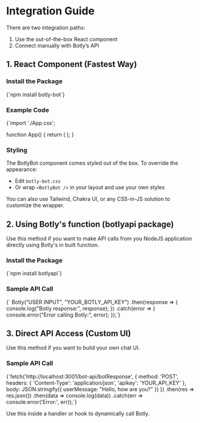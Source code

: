 
# Integration Guide

There are two integration paths:

1. Use the out-of-the-box React component  
2. Connect manually with Botly’s API

<Divider />

## 1. React Component (Fastest Way)

### Install the Package

<CodeBlock language="bash">
{`npm install botly-bot`}
</CodeBlock>

### Example Code

<CodeBlock language="jsx">
{`import './App.css';

function App() {
  return (
    <BotlyBot 
      apiKey={import.meta.env.VITE_BOT_API_KEY}
      initialMessage="Hello! I'm CODExJATIN, your AI assistant. How can I help you today?"
      title="CODExJATIN Assistant"
    />
  );
}

</CodeBlock>

### Styling

The BotlyBot component comes styled out of the box. To override the appearance:

- Edit `botly-bot.css`
- Or wrap `<BotlyBot />` in your layout and use your own styles

<Callout type="info" title="Tip">
You can also use Tailwind, Chakra UI, or any CSS-in-JS solution to customize the wrapper.
</Callout>

<Divider />

## 2. Using Botly's function (botlyapi package)

Use this method if you want to make API calls from you NodeJS application directly using Botly's in built function.

### Install the Package

<CodeBlock language="bash">
{`npm install botlyapi`}
</CodeBlock>

### Sample API Call

<CodeBlock language="js">
{`  Botly("USER INPUT", "YOUR_BOTLY_API_KEY")
    .then(response => {
      console.log("Botly response:", response);
    })
    .catch(error => {
      console.error("Error calling Botly:", error);
    });`}
</CodeBlock>


## 3. Direct API Access (Custom UI)

Use this method if you want to build your own chat UI.

### Sample API Call

<CodeBlock language="js">
{`fetch('http://localhost:3001/bot-api/botResponse', {
  method: 'POST',
  headers: {
    'Content-Type': 'application/json',
    'apikey': 'YOUR_API_KEY'
  },
  body: JSON.stringify({
    userMessage: "Hello, how are you?"
  })
})
  .then(res => res.json())
  .then(data => console.log(data))
  .catch(err => console.error('Error:', err));`}
</CodeBlock>


Use this inside a handler or hook to dynamically call Botly.

<Divider />
